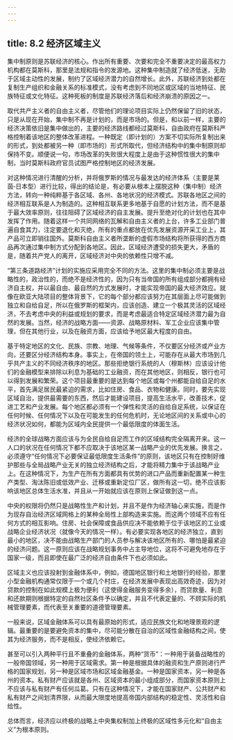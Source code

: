 ```yaml
---
---
---
```

title: 8.2 经济区域主义
---



集中制原则是苏联经济的核心。作出所有重要、次要和完全不重要决定的最高权力机构都在莫斯科，那里是法规和指令的发源地。这种集中制造就了经济低迷，无助于区域主动性的发展，制约了区域经济潜力的自然增长。此外，苏联经济到处都在复制生产组织和金融关系的标准模式，没有考虑到不同地区或区域的当地特征、民族特征或文化特征。这种死板的制度是苏联经济落后和经济崩溃的原因之一。

取代共产主义者的自由主义者，尽管他们的理论项目实际上仍然保留了旧的状态，只是从现在开始，集中制不再是计划的，而是市场的。但是，和以前一样，主要的经济决策依旧是集中做出的，主要的经济路线都经过莫斯科，自由政府在莫斯科严格控制着该地区的整体改革进程。一种既定（即计划的）方案不切实际所复制出来的形式，到处都被另一种（即市场的）形式所取代，但经济结构中的集中制原则却保持不变。顺便说一句，市场改革的失败很大程度上是由于这种惯性很大的集中制，当时莫斯科政府官员试图严格控制地区的经济发展。

对这种情况进行清醒的分析，并将俄罗斯的情况与最发达的经济体系（主要是莱茵‑日本型）进行比较，得出的结论是，有必要从根本上摆脱这种（集中制）经济方法，转向一种纯粹基于各区域、各州、各地状况的经济模式。苏联各地区之间的经济相互联系是人为制造的。这种相互联系更多地基于自愿的计划方法，而不是基于最大效率原则，往往阻碍了区域经济的自主发展。提升至绝对化的计划也在其中发挥了作用。随着这样一个共同网络的瓦解和自由主义者的上台，许多工业部门普遍自食其力，注定要退化和灭绝，所有的重点都放在优先发展资源开采工业上，其产品可立即销往国外。莫斯科自由主义者所垄断的虚假市场结构将所获得的西方商品再次通过集中制方式分配到各地区。因此，区域经济遭受的损失更大，矛盾的是，随着共产党人的离开，区域经济对中央的依赖性只增不减。

“第三条道路经济”计划的实施应采用完全不同的方法。这里的集中制必须主要是战略性的，政治性的，而绝不是经济性的，因为只有当帝国的所有组成部分都拥有经济自主权，并以最自由、最自然的方式发展时，才能实现帝国的最大经济效应。就像在欧亚大陆项目的整体背景下，它的每个部分都应该努力在其层面上尽可能做到独立和自给自足，所以在俄罗斯的框架内，应该创造、建立一个极其灵活的区域经济，不去考虑中央的利益或规划的要求，而是考虑最适合特定区域经济潜力最为自然的发展。当然，经济的战略方面——资源、战略原材料、军工企业应该集中管理，但在其他行业，以及在融资方面，应该给予地区最大程度的自由。

基于特定地区的文化、民族、宗教、地理、气候等条件，不仅要区分经济或产业方向，还要区分经济结构本身。事实上，在帝国的领土上，可能存在从最大市场到几乎共产主义的不同经济秩序的地区。那些拒绝银行系统的人（穆斯林）应该设计他们的金融模型来排除以利息为基础的工业融资，而在其他地区，则相反，银行也可以得到发展和繁荣。这个项目最重要的是达到每个地区或每个州都能自给自足的水平，首先满足居民最紧迫的需求，比如住房、食品、衣物和健康。同时，要先实现区域自治，提供最需要的东西，然后才能建设项目，提高生活水平，改善技术，促进工艺和产业发展。每个地区都必须有一个弹性和灵活的自给自足系统，以保证在任何时候、任何情况下以及在可能发生的任何危机时，无论地区间的关系或中心的经济状况如何，都能为区域内全民提供一个最低限度的体面生活。

经济的全球战略方面应该与为全民自给自足而工作的区域结构完全隔离开来。这一人口的状况在任何情况下都不应取决于该地区某一战略产业的优先发展。换言之，必须遵守“任何情况下必要保证最低限度生活条件”的原则，该地区只有在控制好维护那些与全局战略产业无关的独立经济结构之后，才能将精力集中于该战略产业上。在这种情况下，为生产在所有方面都具有优势的进口产品而重新配置某一种生产类型、淘汰陈旧或低效产业、迁移或重新定位厂区，做所有这一切，绝不应该影响该地区总体生活水准，并且从一开始就应该在原则上保证做到这一点。

中央的权限将仍然只是战略性生产和计划，并且不是作为经济轴心来实施，而是作为现存自治经济区域网格上的某种全局性上部构造来实施。而这两个领域不应有任何方式的相互影响。住房、社会保障或食品供应决不能依赖于位于该地区的工业或战略企业经济状况（就像今天的情况一样）。有必要实现各地区的经济独立，直到最小的地区，决不能由战略生产部门的人员参与解决该地区所有的、哪怕是最紧迫的经济问题。这一原则应该在战略规划事务中占主导地位，这将不可避免地存在于国家一级，而且即使在最广泛的经济自由条件下也必须如此。

区域主义也应该投射到金融体系中，例如，德国地区银行和土地银行的经验，那里小型金融机构通常仅限于一个或几个村庄，在经济发展中表现出高效奇迹，因为对贷款的控制在如此规模上极为便利（这使得金融服务变得多余），而贷款量、利息和还款期则根据特定的自然社区条件予以确定，并且不代表定量的、不顾实际的机械管理要素，而代表至关重要的道德管理要素。

一般来说，区域金融体系可以具有最原始的形式，适应民族文化和地理景观的逻辑。最重要的是要避免资本的集中，尽可能分散在自治的区域性金融结构之间，使其为经济服务，而不是相反，使经济依赖它。

甚至可以引入两种平行且不重叠的金融体系，两种“货币”：一种用于装备战略性的一般帝国领域，另一种用于区域需求。第一种是根据具体的融资和生产原则进行严格的国家规划，另一种是区域市场和区域金融基金。一种是国家资本，另一种是各州的资本。私有财产应该就是各州、区域资本的最小组成部分，而国家资本原则上不应该与私有财产有任何瓜葛。只有在这种情况下，才能在国家财产、公共财产和私有财产之间划清界限，从而最大限度地提高帝国内部结构的稳定性、灵活性和自给性。

总体而言，经济应以终极的战略上中央集权制加上终极的区域性多元化和“自由主义”为根本原则。